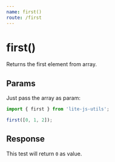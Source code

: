 ```yaml
---
name: first()
route: /first
---
```


# first()

Returns the first element from array.

## Params

Just pass the array as param:

```js
import { first } from 'lite-js-utils';

first([0, 1, 2]);
```

## Response

This test will return `0` as value.
